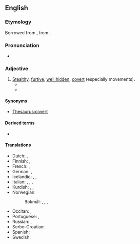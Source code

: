 ==English==

===Etymology===
Borrowed from {{bor|en|la|surrēptīcius||furtive, clandestine}}, from {{m|la|surrēpō||to creep along}}.

===Pronunciation===
* {{a|US}} {{IPA|/ˌsɜɹ.əpˈtɪʃ.əs/|lang=en}}

===Adjective===
{{en-adj}}

# [[stealth|Stealth]]y, [[furtive]], [[hidden|well hidden]], [[covert]] (especially movements).
#* {{quote-book|year=1922|author={{w|Ben Travers}}|title={{w|A Cuckoo in the Nest}}
|chapter=1|url=http://openlibrary.org/works/OL1521052W
|passage=He read the letter aloud. Sophia listened with the studied air of one for whom, even in these days, a title possessed some '''surreptitious''' allurement.}}
#* {{quote-journal|author=Lee A. Bygrave|title=Data Protection Pursuant to the Right to Privavy in Human Rights Treaties|journal=International Journal of Law and Information Technology|volume=6|issue=3|year=1998|pages=260–261|passage=It is also worth noting the case law on prisoners' correspondence which establishes that interception of a person's communications need not be '''surreptitious''' in order to amount to an interference with respect to Art 8 (1) [﻿[[ECHR]]﻿].}}

====Synonyms====
* [[Thesaurus:covert]]

====Derived terms====
* {{l|en|surreptitiously}}

====Translations====
{{trans-top|stealthy, furtive, well hidden, covert}}
* Dutch: {{t+|nl|heimelijk}}, {{t+|nl|verdoken}}
* Finnish: {{t+|fi|salainen}}, {{t|fi|salamyhkäinen}}
* French: {{t+|fr|furtif}}, {{t+|fr|subreptice}}
* German: {{t+|de|heimlich}}, {{t+|de|verdeckt}}
* Icelandic: {{t+|is|laumulegur|m}}, {{t+|is|í laumi}}, {{t+|is|leynilegur|m}}
* Italian: {{t+|it|surrettizio}}, {{t+|it|subdolo}}, {{t|it|furbesco}}, {{t+|it|furtivo}}
* Kurdish: {{t+|ku|dizîkî}}, {{t+|ku|nehînî}}, {{t+|ku|razberî}}
* Norwegian:
*: Bokmål: {{t|nb|skjult}}, {{t|nb|dulgt}}, {{t+|nb|fordekt}}, {{t+|nb|hemmelig}}
{{trans-mid}}
* Occitan: {{t|oc|subreptici}}, {{t|oc|furtiu}}
* Portuguese: {{t+|pt|sub-reptício}}, {{t+|pt|furtivo}}
* Russian: {{t+|ru|та́йный}}, {{t+|ru|скры́тый}}
* Serbo-Croatian: {{t+|sh|potajno}}
* Spanish: {{t+|es|subrepticio}}
* Swedish: {{t+|sv|dold}}
{{trans-bottom}}